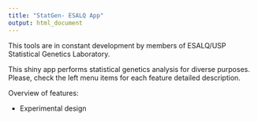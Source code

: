 ```yaml
---
title: "StatGen- ESALQ App"
output: html_document
---
```


This tools are in constant development by members of ESALQ/USP Statistical Genetics Laboratory.

This shiny app performs statistical genetics analysis for diverse purposes. Please, check the left menu items for each feature detailed description.

Overview of features:

* Experimental design 


